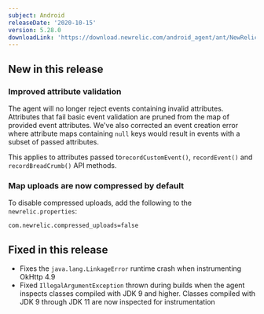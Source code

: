 ```yaml
---
subject: Android
releaseDate: '2020-10-15'
version: 5.28.0
downloadLink: 'https://download.newrelic.com/android_agent/ant/NewRelic_Android_Agent_5.27.1.zip'
---
```


## New in this release

### Improved attribute validation

The agent will no longer reject events containing invalid attributes. Attributes that fail basic event validation are pruned from the map of provided event attributes. We've also corrected an event creation error where attribute maps containing `null` keys would result in events with a subset of passed attributes.

This applies to attributes passed to`recordCustomEvent()`, `recordEvent()` and `recordBreadCrumb()` API methods.

### Map uploads are now compressed by default

To disable compressed uploads, add the following to the `newrelic.properties`:

```
com.newrelic.compressed_uploads=false
```

## Fixed in this release

* Fixes the `java.lang.LinkageError` runtime crash when instrumenting OkHttp 4.9
* Fixed `IllegalArgumentException` thrown during builds when the agent inspects classes compiled with JDK 9 and higher. Classes compiled with JDK 9 through JDK 11 are now inspected for instrumentation
